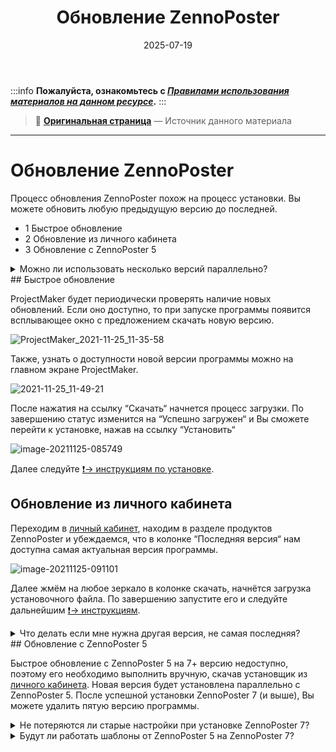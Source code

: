 ﻿---
sidebar_position: 2
title: "Обновление ZennoPoster"
description: "Конвертировано из HTML в MDX"
date: "2025-07-19"
converted: true
originalFile: ".txt"
targetUrl: "https://zennolab.atlassian.net/wiki/spaces/RU/pages/2090893313"
---
:::info **Пожалуйста, ознакомьтесь с [*Правилами использования материалов на данном ресурсе*](../Disclaimer).**
:::

> 🔗 **[Оригинальная страница](https://zennolab.atlassian.net/wiki/spaces/RU/pages/2090893313)** — Источник данного материала

_______________________________________________  
# Обновление ZennoPoster

Процесс обновления ZennoPoster похож на процесс установки. Вы можете обновить любую предыдущую версию до последней.

- 1 Быстрое обновление
- 2 Обновление из личного кабинета
- 3 Обновление с ZennoPoster 5

<details>
<summary>Можно ли использовать несколько версий параллельно?</summary>

Да, вы можете использовать несколько версий параллельно. Для этого в [❗→ процессе установки](https://zennolab.atlassian.net/wiki/spaces/RU/pages/2062483925/ZennoPoster "https://zennolab.atlassian.net/wiki/spaces/RU/pages/2062483925/ZennoPoster") на шаге “Выбор варианта установки“ выберите “Установка“, а не “Обновление“.

![chrome_2021-11-25_12-18-40](./assets/Обновление_ZennoPoster/Обновление_ZennoPoster_pic1.png)



</details>
## Быстрое обновление

ProjectMaker будет периодически проверять наличие новых обновлений. Если оно доступно, то при запуске программы появится всплывающее окно с предложением скачать новую версию.

![ProjectMaker_2021-11-25_11-35-58](./assets/Обновление_ZennoPoster/Обновление_ZennoPoster_pic2.png)



Также, узнать о доступности новой версии программы можно на главном экране ProjectMaker.

![2021-11-25_11-49-21](./assets/Обновление_ZennoPoster/Обновление_ZennoPoster_pic3.png)



После нажатия на ссылку “Скачать“ начнется процесс загрузки. По завершению статус изменится на “Успешно загружен“ и Вы сможете перейти к установке, нажав на ссылку “Установить“

![image-20211125-085749](./assets/Обновление_ZennoPoster/Обновление_ZennoPoster_pic4.png)



Далее следуйте [❗→ инструкциям по установке](https://zennolab.atlassian.net/wiki/spaces/RU/pages/2062483925/ZennoPoster "https://zennolab.atlassian.net/wiki/spaces/RU/pages/2062483925/ZennoPoster").

## Обновление из личного кабинета

Переходим в [личный кабинет](https://userarea.zennolab.com/ "https://userarea.zennolab.com/"), находим в разделе продуктов ZennoPoster и убеждаемся, что в колонке “Последняя версия“ нам доступна самая актуальная версия программы.

![image-20211125-091101](./assets/Обновление_ZennoPoster/Обновление_ZennoPoster_pic5.png)



Далее жмём на любое зеркало в колонке скачать, начнётся загрузка установочного файла. По завершению запустите его и следуйте дальнейшим [❗→ инструкциям](https://zennolab.atlassian.net/wiki/spaces/RU/pages/2062483925/ZennoPoster "https://zennolab.atlassian.net/wiki/spaces/RU/pages/2062483925/ZennoPoster").

<details>
<summary>Что делать если мне нужна другая версия, не самая последняя?</summary>

Нажмите на кнопку “Посмотреть все доступные для скачивания версии“

![image-20211125-091356](./assets/Обновление_ZennoPoster/Обновление_ZennoPoster_pic6.png)



Найдите там нужную версию программы, скачивайте и переходите к [❗→ установке](https://zennolab.atlassian.net/wiki/spaces/RU/pages/2062483925/ZennoPoster "https://zennolab.atlassian.net/wiki/spaces/RU/pages/2062483925/ZennoPoster").

</details>
## Обновление с ZennoPoster 5

Быстрое обновление с ZennoPoster 5 на 7+ версию недоступно, поэтому его необходимо выполнить вручную, скачав установщик из [личного кабинета](https://userarea.zennolab.com/lk/userarea/UserCustomer.aspx "https://userarea.zennolab.com/lk/userarea/UserCustomer.aspx"). Новая версия будет установлена параллельно с ZennoPoster 5. После успешной установки ZennoPoster 7 (и выше), Вы можете удалить пятую версию программы.

<details>
<summary>Не потеряются ли старые настройки при установке ZennoPoster 7?</summary>

Не потеряются. ZennoPoster 7 полностью совместим со старой версией программы. При установке сохранятся все настройки, список шаблонов, расписание и т.п.

Единственный момент, что ZennoPoster 7 работает с новым форматом - `.zp`, который пришёл на смену старому `.xmlz`. Поэтому Вам может потребоваться заново добавить проекты в ZennoPoster с другим рекомендуемым расширением — `.zp`, заменив старые.

**Чем новый формат лучше старого?**
В новом формате мы постарались исправить ошибки хранения данных, которые тянулись с первых версий программы. Проекты в новом формате <u data-renderer-mark="true">занимают на 60% меньше места</u> и <u data-renderer-mark="true">загружаются значительно быстрее</u>, чем предшественник (
`.xmlz`). А также учитывают версионность всех действий. Теперь не нужно гадать, заработает шаблон на старой версии программы или нет.

**Конвертация**
При открытии старого шаблона в ProjectMaker, он будет преобразован в новый формат. При этом оригинальный файл `.xmlz` останется, а рядом создастся новый `.zp`. Для обратной совместимости в пункте «Сохранить как» будет доступна возможность сохранить шаблона в старом формате.

</details>
<details>
<summary>Будут ли работать шаблоны от ZennoPoster 5 на ZennoPoster 7?</summary>

Да, конечно!

</details>